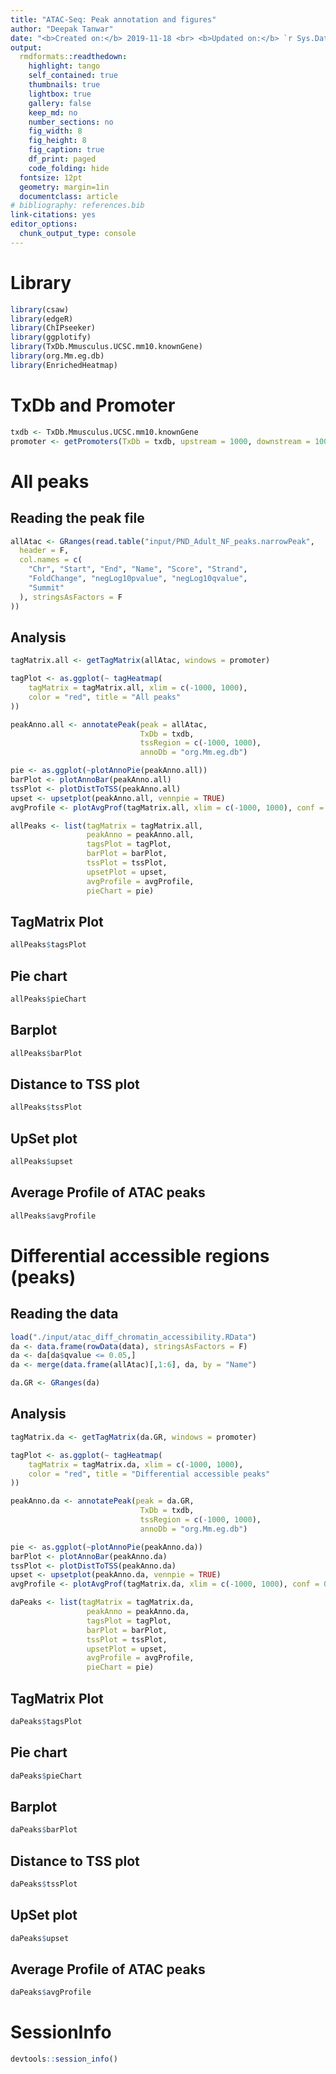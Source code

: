 ```yaml
---
title: "ATAC-Seq: Peak annotation and figures"
author: "Deepak Tanwar"
date: "<b>Created on:</b> 2019-11-18 <br> <b>Updated on:</b> `r Sys.Date()`"
output:
  rmdformats::readthedown:
    highlight: tango
    self_contained: true
    thumbnails: true
    lightbox: true
    gallery: false
    keep_md: no
    number_sections: no
    fig_width: 8
    fig_height: 8
    fig_caption: true
    df_print: paged
    code_folding: hide
  fontsize: 12pt
  geometry: margin=1in
  documentclass: article
# bibliography: references.bib
link-citations: yes
editor_options: 
  chunk_output_type: console
---
```


# Library
```r
library(csaw)
library(edgeR)
library(ChIPseeker)
library(ggplotify)
library(TxDb.Mmusculus.UCSC.mm10.knownGene)
library(org.Mm.eg.db)
library(EnrichedHeatmap)
```

# TxDb and Promoter
```r
txdb <- TxDb.Mmusculus.UCSC.mm10.knownGene
promoter <- getPromoters(TxDb = txdb, upstream = 1000, downstream = 1000)
```

# All peaks

## Reading the peak file
```r
allAtac <- GRanges(read.table("input/PND_Adult_NF_peaks.narrowPeak",
  header = F,
  col.names = c(
    "Chr", "Start", "End", "Name", "Score", "Strand",
    "FoldChange", "negLog10pvalue", "negLog10qvalue",
    "Summit"
  ), stringsAsFactors = F
))
```

## Analysis
```r
tagMatrix.all <- getTagMatrix(allAtac, windows = promoter)

tagPlot <- as.ggplot(~ tagHeatmap(
    tagMatrix = tagMatrix.all, xlim = c(-1000, 1000),
    color = "red", title = "All peaks"
))

peakAnno.all <- annotatePeak(peak = allAtac, 
                             TxDb = txdb, 
                             tssRegion = c(-1000, 1000), 
                             annoDb = "org.Mm.eg.db")

pie <- as.ggplot(~plotAnnoPie(peakAnno.all))
barPlot <- plotAnnoBar(peakAnno.all)
tssPlot <- plotDistToTSS(peakAnno.all)
upset <- upsetplot(peakAnno.all, vennpie = TRUE)
avgProfile <- plotAvgProf(tagMatrix.all, xlim = c(-1000, 1000), conf = 0.95, resample = 1000)

allPeaks <- list(tagMatrix = tagMatrix.all,
                 peakAnno = peakAnno.all,
                 tagsPlot = tagPlot,
                 barPlot = barPlot,
                 tssPlot = tssPlot,
                 upsetPlot = upset,
                 avgProfile = avgProfile,
                 pieChart = pie)
```

## TagMatrix Plot
```r
allPeaks$tagsPlot
```

## Pie chart
```r
allPeaks$pieChart
```

## Barplot
```r
allPeaks$barPlot
```

## Distance to TSS plot
```r
allPeaks$tssPlot
```

## UpSet plot
```r
allPeaks$upset
```

## Average Profile of ATAC peaks
```r
allPeaks$avgProfile
```

# Differential accessible regions (peaks)

## Reading the data
```r
load("./input/atac_diff_chromatin_accessibility.RData")
da <- data.frame(rowData(data), stringsAsFactors = F)
da <- da[da$qvalue <= 0.05,]
da <- merge(data.frame(allAtac)[,1:6], da, by = "Name")

da.GR <- GRanges(da)
```

## Analysis
```r
tagMatrix.da <- getTagMatrix(da.GR, windows = promoter)

tagPlot <- as.ggplot(~ tagHeatmap(
    tagMatrix = tagMatrix.da, xlim = c(-1000, 1000),
    color = "red", title = "Differential accessible peaks"
))

peakAnno.da <- annotatePeak(peak = da.GR, 
                             TxDb = txdb, 
                             tssRegion = c(-1000, 1000), 
                             annoDb = "org.Mm.eg.db")

pie <- as.ggplot(~plotAnnoPie(peakAnno.da))
barPlot <- plotAnnoBar(peakAnno.da)
tssPlot <- plotDistToTSS(peakAnno.da)
upset <- upsetplot(peakAnno.da, vennpie = TRUE)
avgProfile <- plotAvgProf(tagMatrix.da, xlim = c(-1000, 1000), conf = 0.95, resample = 1000)

daPeaks <- list(tagMatrix = tagMatrix.da,
                 peakAnno = peakAnno.da,
                 tagsPlot = tagPlot,
                 barPlot = barPlot,
                 tssPlot = tssPlot,
                 upsetPlot = upset,
                 avgProfile = avgProfile,
                 pieChart = pie)
```

## TagMatrix Plot
```r
daPeaks$tagsPlot
```

## Pie chart
```r
daPeaks$pieChart
```

## Barplot
```r
daPeaks$barPlot
```

## Distance to TSS plot
```r
daPeaks$tssPlot
```

## UpSet plot
```r
daPeaks$upset
```

## Average Profile of ATAC peaks
```r
daPeaks$avgProfile
```

# SessionInfo
```r
devtools::session_info()
```



<!-- # EnrichedHeatmap -->

<!-- ```{r, message=FALSE, warning=FALSE} -->
<!-- tss <- promoters(txdb, upstream = 0, downstream = 1) -->

<!-- mat1 <- normalizeToMatrix(peaks, tss, value_column = "Score", extend = 1000) -->
<!-- mat1 -->
<!-- ``` -->

<!-- ```{r, fig.align='center', fig.height=11, fig.width=7} -->
<!-- EnrichedHeatmap(mat1, name = "ATAC (combined)", col = c("white", "red")) -->
<!-- ``` -->


<!-- ```{r, echo = FALSE, eval = FALSE} -->
<!-- library(GenomicAlignments) -->

<!-- atacReads <- readGAlignmentPairs( -->
<!--   file = "input/PND15_343.bam", index = "input/PND15_343.bam.bai", -->
<!--   param = ScanBamParam( -->
<!--     mapqFilter = 1, -->
<!--     flag = scanBamFlag( -->
<!--       isPaired = TRUE, -->
<!--       isProperPair = TRUE -->
<!--     ), -->
<!--     what = c("qname", "mapq", "isize") -->
<!--   ) -->
<!-- ) -->
<!-- atacReads_read1 <- GenomicAlignments::first(atacReads) -->
<!-- insertSizes <- abs(elementMetadata(atacReads_read1)$) -->
<!-- head(insertSizes) -->

<!-- library(magrittr) -->
<!-- library(dplyr) -->
<!-- library(ggplot2) -->
<!-- library(plotly) -->

<!-- fragLenPlot <- table(insertSizes) %>% -->
<!--   data.frame() %>% -->
<!--   rename( -->
<!--     InsertSize = insertSizes, -->
<!--     Count = Freq -->
<!--   ) %>% -->
<!--   mutate( -->
<!--     InsertSize = as.numeric(as.vector(InsertSize)), -->
<!--     Count = as.numeric(as.vector(Count)) -->
<!--   ) %>% -->
<!--   ggplot(aes(x = InsertSize, y = Count)) + -->
<!--   geom_line() -->

<!-- ggplotly(fragLenPlot + theme_bw()) -->


<!-- ggplotly(fragLenPlot + scale_y_continuous(trans = "log2") + theme_bw()) -->

<!-- ggplotly(fragLenPlot + geom_vline(xintercept = c(180, 247), colour = "red") + geom_vline(xintercept = c( -->
<!--   315, -->
<!--   437 -->
<!-- ), colour = "darkblue") + geom_vline(xintercept = c(100), colour = "darkgreen") + -->
<!--   theme_bw() -->
<!-- ) -->


<!-- ggplotly(fragLenPlot + scale_y_continuous(trans = "log2") + geom_vline(xintercept = c( -->
<!--   180, -->
<!--   247 -->
<!-- ), colour = "red") + geom_vline(xintercept = c(315, 437), colour = "darkblue") + -->
<!--   geom_vline(xintercept = c(100), colour = "darkgreen") + theme_bw() -->
<!-- ) -->
<!-- ``` -->